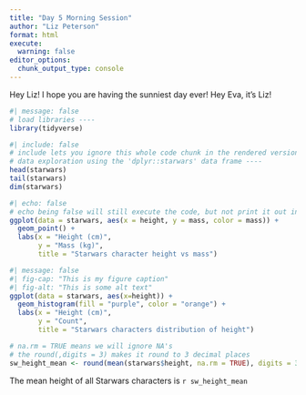 ```yaml
---
title: "Day 5 Morning Session"
author: "Liz Peterson"
format: html
execute:
  warning: false
editor_options: 
  chunk_output_type: console
---
```

Hey Liz! I hope you are having the sunniest day ever!
Hey Eva, it's Liz!
```r
#| message: false
# load libraries ----
library(tidyverse)
```

```r
#| include: false
# include lets you ignore this whole code chunk in the rendered version
# data exploration using the 'dplyr::starwars' data frame ----
head(starwars)
tail(starwars)
dim(starwars)
```

```r
#| echo: false
# echo being false will still execute the code, but not print it out in the rendered version
ggplot(data = starwars, aes(x = height, y = mass, color = mass)) + 
  geom_point() +
  labs(x = "Height (cm)",
       y = "Mass (kg)", 
       title = "Starwars character height vs mass")
```

```r
#| message: false
#| fig-cap: "This is my figure caption"
#| fig-alt: "This is some alt text"
ggplot(data = starwars, aes(x=height)) +
  geom_histogram(fill = "purple", color = "orange") +
  labs(x = "Height (cm)",
       y = "Count", 
       title = "Starwars characters distribution of height")
```

```r
# na.rm = TRUE means we will ignore NA's
# the round(,digits = 3) makes it round to 3 decimal places
sw_height_mean <- round(mean(starwars$height, na.rm = TRUE), digits = 3)
```

The mean height of all Starwars characters is `r sw_height_mean`



